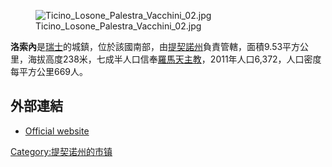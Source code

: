 [[Image:Ticino_Losone_Palestra_Vacchini_02.jpg|right]]

'''洛索內'''是[[瑞士|瑞士]]的城鎮，位於該國南部，由[[提契諾州|提契諾州]]負責管轄，面積9.53平方公里，海拔高度238米，七成半人口信奉[[羅馬天主教|羅馬天主教]]，2011年人口6,372，人口密度每平方公里669人。

==外部連結==
* [https://web.archive.org/web/20191022184901/https://www.losone.ch/ Official website] {{it icon}}

{{Authority control}}
{{Switzerland-geo-stub}}
[[Category:提契诺州的市镇|Category:提契诺州的市镇]]